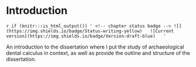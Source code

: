 # Introduction

`r if (knitr:::is_html_output()) '
<!-- chapter status badge -->
![](https://img.shields.io/badge/Status-writing-yellow)  
![Current version](https://img.shields.io/badge/Version-draft-blue)  
'`

An introduction to the dissertation where I put the study of archaeological
dental calculus in context, 
as well as provide the outline and structure of the dissertation.

<!-- dental calculus in context 


## Archaeological applications

<!-- various archaeological applications of dental calculus 


## Thesis outline and structure

<!-- brief description of the chapters -->